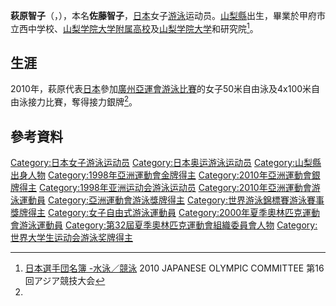 {{noteTA|G1=Aquatics}}
{{Infobox Swimmer
| swimmername = 萩原智子
| image = 
| imagesize = 
| caption = 
| fullname =  
| nationality = {{JPN}}
| strokes = [[自由泳|自由泳]]、[[蝶泳|蝶泳]]、[[背泳|背泳]]
| club = 
| collegeteam = 
| birth_date ={{birth date and age|1980|4|13}}<ref name="廣州亞運">[http://www.gz2010.cn/info/CHN_CHN/ZB/ZBB101A_SW@@@@@@@@@@@@@@@CHN_number=230792.html 2010年廣州亞運會官方網站 游泳 - 萩原智子 - 简历]</ref>
| birth_place = {{JPN}}[[山梨縣|山梨縣]]
| height = {{height|m=1.78}}<ref name="廣州亞運"/>
| weight = {{weight|kg=68|lb}}<ref name="廣州亞運"/>
| medaltemplates =
{{MedalCountry | {{JPN}}}}
{{MedalSport | 女子[[游泳|游泳]]}}
{{MedalCompetition | [[亞洲運動會|亞洲運動會]]}}
{{MedalSilver | [[2010年亞洲運動會|2010年 廣州]] | [[2010年亞洲運動會游泳比賽|4x100米自由泳接力]] }}
}}
{{Japanese|japanese=萩原 智子|kana=はぎわら ともこ|romaji=Hagiwara Tomoko}}
'''萩原智子'''（{{jpn|j=萩原 智子|hg=はぎわら ともこ|rm=はぎわら ともこ}}，{{bd|1980年|4月13日}}），本名'''佐藤智子'''，[[日本|日本]]女子[[游泳|游泳]]运动员。[[山梨縣|山梨縣]]出生，畢業於甲府市立西中学校、[[山梨学院中学高等学校|山梨学院大学附属高校]]及[[山梨学院大学|山梨学院大学]]和研究院<ref>[http://www.joc.or.jp/int_games/asia/2010/pdf/member/02_swimming.pdf 日本選手団名簿 -水泳／競泳] {{Wayback|url=http://www.joc.or.jp/int_games/asia/2010/pdf/member/02_swimming.pdf |date=20111018003544 }}2010 JAPANESE OLYMPIC COMMITTEE  第16回アジア競技大会{{ja}}</ref>。

== 生涯 ==
2010年，萩原代表[[2010年亚洲运动会日本代表团|日本]]參加[[2010年亞洲運動會|廣州亞運會]][[2010年亞洲運動會游泳比賽|游泳比賽]]的女子50米自由泳及4x100米自由泳接力比賽，奪得接力銀牌<ref name="廣州亞運"/>。

== 參考資料 ==
{{reflist}}

{{Japan-sport-bio-stub}}
{{亚洲运动会游泳比赛女子100米仰泳冠军}}
{{亚洲运动会游泳比赛女子200米仰泳冠军}}

{{Authority control}}
{{DEFAULTSORT:HAGIWARA Tomoko}}
[[Category:日本女子游泳运动员|Category:日本女子游泳运动员]]
[[Category:日本奥运游泳运动员|Category:日本奥运游泳运动员]]
[[Category:山梨縣出身人物|Category:山梨縣出身人物]]
[[Category:1998年亞洲運動會金牌得主|Category:1998年亞洲運動會金牌得主]]
[[Category:2010年亞洲運動會銀牌得主|Category:2010年亞洲運動會銀牌得主]]
[[Category:1998年亚洲运动会游泳运动员|Category:1998年亚洲运动会游泳运动员]]
[[Category:2010年亞洲運動會游泳運動員|Category:2010年亞洲運動會游泳運動員]]
[[Category:亞洲運動會游泳獎牌得主|Category:亞洲運動會游泳獎牌得主]]
[[Category:世界游泳錦標賽游泳賽事獎牌得主|Category:世界游泳錦標賽游泳賽事獎牌得主]]
[[Category:女子自由式游泳運動員|Category:女子自由式游泳運動員]]
[[Category:2000年夏季奧林匹克運動會游泳運動員|Category:2000年夏季奧林匹克運動會游泳運動員]]
[[Category:第32屆夏季奧林匹克運動會組織委員會人物|Category:第32屆夏季奧林匹克運動會組織委員會人物]]
[[Category:世界大学生运动会游泳奖牌得主|Category:世界大学生运动会游泳奖牌得主]]